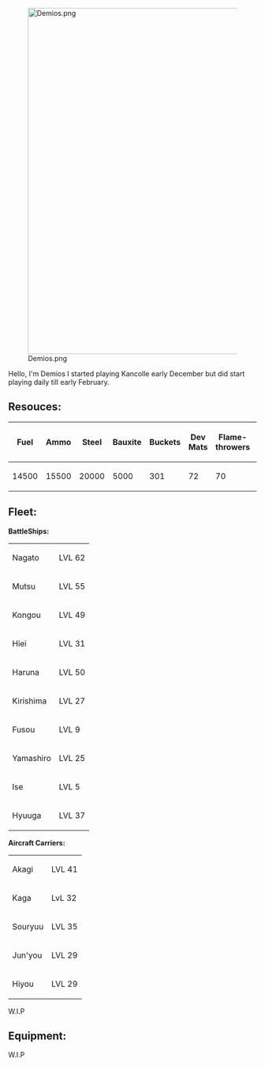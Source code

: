 [[File:Demios.png|thumb|701x701px]]

Hello, I'm Demios I started playing Kancolle early December but did start playing daily till early February.

== '''Resouces:''' ==
{| class="article-table"
!Fuel
!Ammo
!
Steel
!
Bauxite
!
Buckets
!
Dev Mats
!
Flame-throwers
!
Medals
|-
|14500
|15500
|20000
|5000
|301
|72
|70
|4
|}

== '''Fleet:''' ==
'''BattleShips:'''
{| class="article-table"
|Nagato
|LVL 62
|-
|Mutsu
|LVL 55
|-
|Kongou
|LVL 49
|-
|Hiei
|LVL 31
|-
|Haruna
|LVL 50
|-
|Kirishima
|LVL 27
|-
|Fusou
|LVL 9
|-
|Yamashiro
|LVL 25
|-
|Ise
|LVL 5
|-
|Hyuuga
|LVL 37
|}
'''Aircraft Carriers:'''
{| class="article-table"
|Akagi
|LVL 41
|-
|Kaga
|LvL 32
|-
|Souryuu
|LVL 35
|-
|Jun'you
|LVL 29
|-
|Hiyou
|LVL 29
|}
W.I.P

== '''Equipment:''' ==
W.I.P